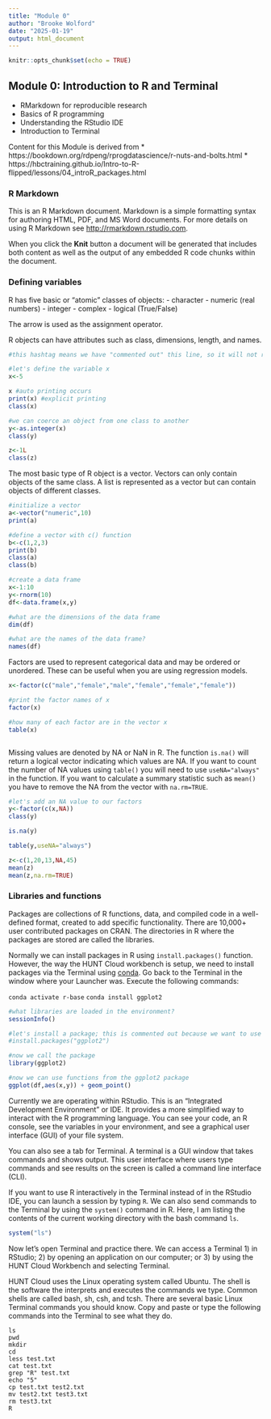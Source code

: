 ```yaml
---
title: "Module 0"
author: "Brooke Wolford"
date: "2025-01-19"
output: html_document
---
```


```r
knitr::opts_chunk$set(echo = TRUE)
```

## Module 0: Introduction to R and Terminal

* RMarkdown for reproducible research
* Basics of R programming
* Understanding the RStudio IDE
* Introduction to Terminal

Content for this Module is derived from
* https://bookdown.org/rdpeng/rprogdatascience/r-nuts-and-bolts.html
* https://hbctraining.github.io/Intro-to-R-flipped/lessons/04_introR_packages.html

### R Markdown
This is an R Markdown document. Markdown is a simple formatting syntax for authoring HTML, PDF, and MS Word documents. For more details on using R Markdown see <http://rmarkdown.rstudio.com>.

When you click the **Knit** button a document will be generated that includes both content as well as the output of any embedded R code chunks within the document. 

### Defining variables
R has five basic or “atomic” classes of objects:
- character
- numeric (real numbers)
- integer
- complex
- logical (True/False)

The arrow is used as the assignment operator. 

R objects can have attributes such as class, dimensions, length, and names.

```r
#this hashtag means we have "commented out" this line, so it will not run

#let's define the variable x 
x<-5

x #auto printing occurs
print(x) #explicit printing
class(x)

#we can coerce an object from one class to another
y<-as.integer(x)
class(y)

z<-1L
class(z)
```

The most basic type of R object is a vector. Vectors can only contain objects of the same class. A list is represented as a vector but can contain objects of different classes.
```r

#initialize a vector
a<-vector("numeric",10)
print(a)

#define a vector with c() function
b<-c(1,2,3)
print(b)
class(a)
class(b)

#create a data frame
x<-1:10
y<-rnorm(10)
df<-data.frame(x,y)

#what are the dimensions of the data frame
dim(df)

#what are the names of the data frame?
names(df)

```

Factors are used to represent categorical data and may be ordered or unordered. These can be useful when you are using regression models.
```r

x<-factor(c("male","female","male","female","female","female"))

#print the factor names of x
factor(x)

#how many of each factor are in the vector x
table(x)



```

Missing values are denoted by NA or NaN in R. The function `is.na()` will return a logical vector indicating which values are NA. If you want to count the number of NA values using `table()` you will need to use `useNA="always"` in the function. If you want to calculate a summary statistic such as `mean()` you have to remove the NA from the vector with `na.rm=TRUE`.

```r

#let's add an NA value to our factors
y<-factor(c(x,NA))
class(y)

is.na(y)

table(y,useNA="always")

z<-c(1,20,13,NA,45)
mean(z) 
mean(z,na.rm=TRUE)

```

### Libraries and functions
Packages are collections of R functions, data, and compiled code in a well-defined format, created to add specific functionality. There are 10,000+ user contributed packages on CRAN. The directories in R where the packages are stored are called the libraries.

Normally we can install packages in R using `install.packages()` function. However, the way the HUNT Cloud workbench is setup, we need to install packages via the Terminal using [conda](https://docs.conda.io/projects/conda/en/stable/user-guide/tasks/manage-pkgs.html). Go back to the Terminal in the window where your Launcher was. Execute the following commands:

`conda activate r-base`
`conda install ggplot2`


```r

#what libraries are loaded in the environment?
sessionInfo()

#let's install a package; this is commented out because we want to use Terminal in HUNT Cloud Workbench
#install.packages("ggplot2")

#now we call the package
library(ggplot2)

#now we can use functions from the ggplot2 package
ggplot(df,aes(x,y)) + geom_point()

```

Currently we are operating within RStudio. This is an "Integrated Development Environment" or IDE. It provides a more simplified way to interact with the R programming language. You can see your code, an R console, see the variables in your environment, and see a graphical user interface (GUI) of your file system. 

You can also see a tab for Terminal. A terminal is a GUI window that takes commands and shows output. This user interface where users type commands and see results on the screen is called a command line interface (CLI). 

If you want to use R interactively in the Terminal instead of in the RStudio IDE, you can launch a session by typing `R`. We can also send commands to the Terminal by using the `system()` command in R. Here, I am listing the contents of the current working directory with the bash command `ls`. 

```r

system("ls")

```

Now let's open Terminal and practice there. We can access a Terminal 1) in RStudio; 2) by opening an application on our computer; or 3) by using the HUNT Cloud Workbench and selecting Terminal.

HUNT Cloud uses the Linux operating system called Ubuntu. The shell is the software the interprets and executes the commands we type. Common shells are called bash, sh, csh, and tcsh. There are several basic Linux Terminal commands you should know. Copy and paste or type the following commands into the Terminal to see what they do.


```
ls
pwd
mkdir
cd
less test.txt
cat test.txt
grep "R" test.txt
echo "5"
cp test.txt test2.txt
mv test2.txt test3.txt
rm test3.txt
R
```
